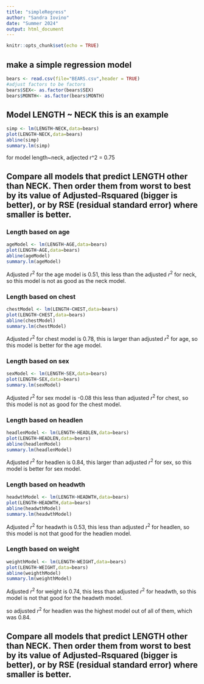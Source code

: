 ```yaml
---
title: "simpleRegress"
author: "Sandra Iovino"
date: "Summer 2024"
output: html_document
---
```


```r
knitr::opts_chunk$set(echo = TRUE)
```

## make a simple regression model

```r
bears <- read.csv(file="BEARS.csv",header = TRUE)
#adjust factors to be factors
bears$SEX<- as.factor(bears$SEX)
bears$MONTH<- as.factor(bears$MONTH)
```

## Model LENGTH ~ NECK  this is an example  

```r
simp <- lm(LENGTH~NECK,data=bears)
plot(LENGTH~NECK,data=bears)
abline(simp)
summary.lm(simp)
```


for model length~neck, adjected r^2 = 0.75

## Compare all models that predict LENGTH other than NECK. Then order them from worst to best by its value of Adjusted-Rsquared (bigger is better), or by RSE (residual standard error) where smaller is better. 

### Length based on age 

```r
ageModel <- lm(LENGTH~AGE,data=bears)
plot(LENGTH~AGE,data=bears)
abline(ageModel)
summary.lm(ageModel)
```

Adjusted $r^2$ for the age model is 0.51, this less than the adjusted $r^2$ for neck, so this model is not as good as the neck model.

### Length based on chest

```r
chestModel <- lm(LENGTH~CHEST,data=bears)
plot(LENGTH~CHEST,data=bears)
abline(chestModel)
summary.lm(chestModel)
```

Adjusted $r^2$ for chest model is 0.78, this is larger than adjusted $r^2$ for age, so this model is better for the age model.  

### Length based on sex 

```r
sexModel <- lm(LENGTH~SEX,data=bears)
plot(LENGTH~SEX,data=bears)
summary.lm(sexModel)
```

Adjusted $r^2$ for sex model is -0.08 this less than adjusted $r^2$ for chest, so this model is not as good for the chest model. 


### Length based on headlen

```r
headlenModel <- lm(LENGTH~HEADLEN,data=bears)
plot(LENGTH~HEADLEN,data=bears)
abline(headlenModel)
summary.lm(headlenModel)
```

Adjusted $r^2$ for headlen is 0.84, this larger than adjusted $r^2$ for sex, so this model is better for sex model. 

### Length based on headwth

```r
headwthModel <- lm(LENGTH~HEADWTH,data=bears)
plot(LENGTH~HEADWTH,data=bears)
abline(headwthModel)
summary.lm(headwthModel)
```

Adjusted $r^2$ for headwth is 0.53, this less than adjusted $r^2$ for headlen, so this model is not that good for the headlen model.

### Length based on weight

```r
weighthModel <- lm(LENGTH~WEIGHT,data=bears)
plot(LENGTH~WEIGHT,data=bears)
abline(weighthModel)
summary.lm(weighthModel)
```

Adjusted $r^2$ for weight is 0.74, this less than adjusted $r^2$ for headwth, so this model is not that good for the headwth model.

so adjusted $r^2$ for headlen was the highest model out of all of them, which was 0.84.


## Compare all models that predict LENGTH other than NECK. Then order them from worst to best by its value of Adjusted-Rsquared (bigger is better), or by RSE (residual standard error) where smaller is better. 

